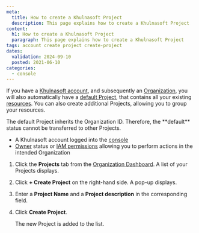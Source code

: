 ```yaml
---
meta:
  title: How to create a Khulnasoft Project
  description: This page explains how to create a Khulnasoft Project
content:
  h1: How to create a Khulnasoft Project
  paragraph: This page explains how to create a Khulnasoft Project
tags: account create project create-project
dates:
  validation: 2024-09-10
  posted: 2021-06-10
categories:
  - console
---
```


If you have a [Khulnasoft account](/console/account/how-to/create-an-account/), and subsequently an [Organization](/identity-and-access-management/iam/concepts/#organization), you will also automatically have a [default Project](/identity-and-access-management/organizations-and-projects/concepts/#default-project), that contains all your existing [resources](/identity-and-access-management/iam/concepts/#resource). You can also create additional Projects, allowing you to group your resources.

<Message type="note">
  The default Project inherits the Organization ID. Therefore, the **default** status cannot be transferred to other Projects.
</Message>

<Macro id="requirements" />

- A Khulnasoft account logged into the [console](https://console.khulnasoft.com)
- [Owner](/identity-and-access-management/iam/concepts/#owner) status or [IAM permissions](/identity-and-access-management/iam/concepts/#permission) allowing you to perform actions in the intended Organization

1. Click the **Projects** tab from the [Organization Dashboard](https://console.khulnasoft.com/organization). A list of your Projects displays.
2. Click **+ Create Project** on the right-hand side. A pop-up displays.
3. Enter a **Project Name** and a **Project description** in the corresponding field.
4. Click **Create Project**.

    The new Project is added to the list.


